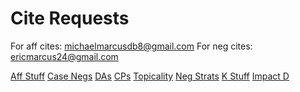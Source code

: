 =Cite Requests= 
For aff cites: [[mailto:michaelmarcusdb8@gmail.com|michaelmarcusdb8@gmail.com]]
For neg cites: [[mailto:ericmarcus24@gmail.com|ericmarcus24@gmail.com]]


[[debatecoaches/2011-2012 - Pine Crest (FL) - Michael Marcus & Eric Marcus Aff|Aff Stuff]]
[[debatecoaches/2011-2012 - Pine Crest (FL) - Michael Marcus & Eric Marcus Case Negs|Case Negs]]
[[debatecoaches/2011-2012 - Pine Crest (FL) - Michael Marcus & Eric Marcus DAs|DAs]]
[[debatecoaches/2011-2012 - Pine Crest (FL) - Michael Marcus & Eric Marcus CPs|CPs]]
[[debatecoaches/2011-2012 - Pine Crest (FL) - Michael Marcus & Eric Marcus Topicality|Topicality]]
[[debatecoaches/2011-2012 - Pine Crest (FL) - Michael Marcus & Eric Marcus Neg Strats|Neg Strats]]
[[debatecoaches/2011-2012 - Pine Crest (FL) - Michael Marcus & Eric Marcus K Stuff|K Stuff]]
[[debatecoaches/2011-2012 - Pine Crest (FL) - Michael Marcus & Eric Marcus Impact D|Impact D]]